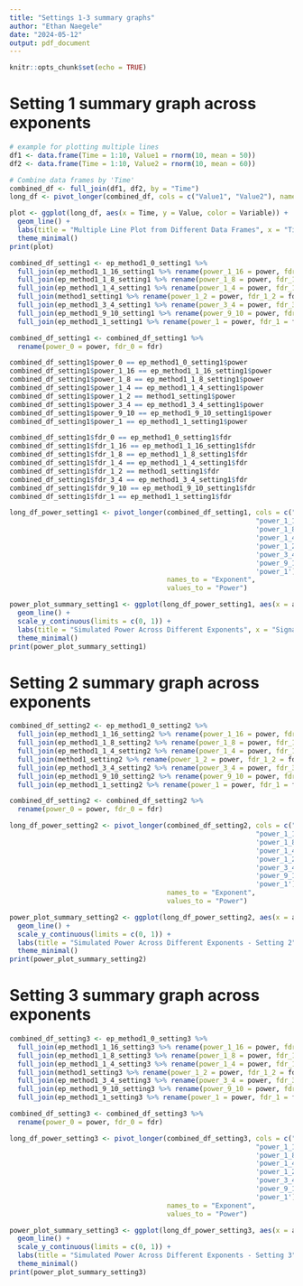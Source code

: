 ```yaml
---
title: "Settings 1-3 summary graphs"
author: "Ethan Naegele"
date: "2024-05-12"
output: pdf_document
---
```


```r
knitr::opts_chunk$set(echo = TRUE)
```


# Setting 1 summary graph across exponents

```r
# example for plotting multiple lines
df1 <- data.frame(Time = 1:10, Value1 = rnorm(10, mean = 50))
df2 <- data.frame(Time = 1:10, Value2 = rnorm(10, mean = 60))

# Combine data frames by 'Time'
combined_df <- full_join(df1, df2, by = "Time")
long_df <- pivot_longer(combined_df, cols = c("Value1", "Value2"), names_to = "Variable", values_to = "Value")

plot <- ggplot(long_df, aes(x = Time, y = Value, color = Variable)) +
  geom_line() +
  labs(title = "Multiple Line Plot from Different Data Frames", x = "Time", y = "Value") +
  theme_minimal()
print(plot)
```




```r
combined_df_setting1 <- ep_method1_0_setting1 %>%
  full_join(ep_method1_1_16_setting1 %>% rename(power_1_16 = power, fdr_1_16 = fdr), by = 'a') %>%
  full_join(ep_method1_1_8_setting1 %>% rename(power_1_8 = power, fdr_1_8 = fdr), by = 'a') %>%
  full_join(ep_method1_1_4_setting1 %>% rename(power_1_4 = power, fdr_1_4 = fdr), by = 'a') %>%
  full_join(method1_setting1 %>% rename(power_1_2 = power, fdr_1_2 = fdr), by = 'a') %>% 
  full_join(ep_method1_3_4_setting1 %>% rename(power_3_4 = power, fdr_3_4 = fdr), by = 'a') %>%
  full_join(ep_method1_9_10_setting1 %>% rename(power_9_10 = power, fdr_9_10 = fdr), by = 'a') %>%
  full_join(ep_method1_1_setting1 %>% rename(power_1 = power, fdr_1 = fdr), by = 'a')

combined_df_setting1 <- combined_df_setting1 %>% 
  rename(power_0 = power, fdr_0 = fdr)
```

```r
combined_df_setting1$power_0 == ep_method1_0_setting1$power
combined_df_setting1$power_1_16 == ep_method1_1_16_setting1$power
combined_df_setting1$power_1_8 == ep_method1_1_8_setting1$power
combined_df_setting1$power_1_4 == ep_method1_1_4_setting1$power
combined_df_setting1$power_1_2 == method1_setting1$power
combined_df_setting1$power_3_4 == ep_method1_3_4_setting1$power
combined_df_setting1$power_9_10 == ep_method1_9_10_setting1$power
combined_df_setting1$power_1 == ep_method1_1_setting1$power
```

```r
combined_df_setting1$fdr_0 == ep_method1_0_setting1$fdr
combined_df_setting1$fdr_1_16 == ep_method1_1_16_setting1$fdr
combined_df_setting1$fdr_1_8 == ep_method1_1_8_setting1$fdr
combined_df_setting1$fdr_1_4 == ep_method1_1_4_setting1$fdr
combined_df_setting1$fdr_1_2 == method1_setting1$fdr
combined_df_setting1$fdr_3_4 == ep_method1_3_4_setting1$fdr
combined_df_setting1$fdr_9_10 == ep_method1_9_10_setting1$fdr
combined_df_setting1$fdr_1 == ep_method1_1_setting1$fdr
```

```r
long_df_power_setting1 <- pivot_longer(combined_df_setting1, cols = c("power_0", 
                                                             "power_1_16",
                                                             'power_1_8',
                                                             'power_1_4',
                                                             'power_1_2',
                                                             'power_3_4',
                                                             'power_9_10',
                                                             'power_1'), 
                                       names_to = "Exponent", 
                                       values_to = "Power")
```


```r
power_plot_summary_setting1 <- ggplot(long_df_power_setting1, aes(x = a, y = Power, color = Exponent)) +
  geom_line() +
  scale_y_continuous(limits = c(0, 1)) + 
  labs(title = "Simulated Power Across Different Exponents", x = "Signal Strength - Amplitude", y = "Simulated Power") +
  theme_minimal()
print(power_plot_summary_setting1)
```


# Setting 2 summary graph across exponents

```r
combined_df_setting2 <- ep_method1_0_setting2 %>%
  full_join(ep_method1_1_16_setting2 %>% rename(power_1_16 = power, fdr_1_16 = fdr), by = 'a') %>%
  full_join(ep_method1_1_8_setting2 %>% rename(power_1_8 = power, fdr_1_8 = fdr), by = 'a') %>%
  full_join(ep_method1_1_4_setting2 %>% rename(power_1_4 = power, fdr_1_4 = fdr), by = 'a') %>%
  full_join(method1_setting2 %>% rename(power_1_2 = power, fdr_1_2 = fdr), by = 'a') %>% 
  full_join(ep_method1_3_4_setting2 %>% rename(power_3_4 = power, fdr_3_4 = fdr), by = 'a') %>%
  full_join(ep_method1_9_10_setting2 %>% rename(power_9_10 = power, fdr_9_10 = fdr), by = 'a') %>%
  full_join(ep_method1_1_setting2 %>% rename(power_1 = power, fdr_1 = fdr), by = 'a')

combined_df_setting2 <- combined_df_setting2 %>% 
  rename(power_0 = power, fdr_0 = fdr)
```

```r
long_df_power_setting2 <- pivot_longer(combined_df_setting2, cols = c("power_0", 
                                                             "power_1_16",
                                                             'power_1_8',
                                                             'power_1_4',
                                                             'power_1_2',
                                                             'power_3_4',
                                                             'power_9_10',
                                                             'power_1'), 
                                       names_to = "Exponent", 
                                       values_to = "Power")
```


```r
power_plot_summary_setting2 <- ggplot(long_df_power_setting2, aes(x = a, y = Power, color = Exponent)) +
  geom_line() +
  scale_y_continuous(limits = c(0, 1)) + 
  labs(title = "Simulated Power Across Different Exponents - Setting 2", x = "Signal Strength - Amplitude", y = "Simulated Power") +
  theme_minimal()
print(power_plot_summary_setting2)
```


# Setting 3 summary graph across exponents


```r
combined_df_setting3 <- ep_method1_0_setting3 %>%
  full_join(ep_method1_1_16_setting3 %>% rename(power_1_16 = power, fdr_1_16 = fdr), by = 'a') %>%
  full_join(ep_method1_1_8_setting3 %>% rename(power_1_8 = power, fdr_1_8 = fdr), by = 'a') %>%
  full_join(ep_method1_1_4_setting3 %>% rename(power_1_4 = power, fdr_1_4 = fdr), by = 'a') %>%
  full_join(method1_setting3 %>% rename(power_1_2 = power, fdr_1_2 = fdr), by = 'a') %>% 
  full_join(ep_method1_3_4_setting3 %>% rename(power_3_4 = power, fdr_3_4 = fdr), by = 'a') %>%
  full_join(ep_method1_9_10_setting3 %>% rename(power_9_10 = power, fdr_9_10 = fdr), by = 'a') %>%
  full_join(ep_method1_1_setting3 %>% rename(power_1 = power, fdr_1 = fdr), by = 'a')

combined_df_setting3 <- combined_df_setting3 %>% 
  rename(power_0 = power, fdr_0 = fdr)
```

```r
long_df_power_setting3 <- pivot_longer(combined_df_setting3, cols = c("power_0", 
                                                             "power_1_16",
                                                             'power_1_8',
                                                             'power_1_4',
                                                             'power_1_2',
                                                             'power_3_4',
                                                             'power_9_10',
                                                             'power_1'), 
                                       names_to = "Exponent", 
                                       values_to = "Power")
```

```r
power_plot_summary_setting3 <- ggplot(long_df_power_setting3, aes(x = a, y = Power, color = Exponent)) +
  geom_line() +
  scale_y_continuous(limits = c(0, 1)) + 
  labs(title = "Simulated Power Across Different Exponents - Setting 3", x = "Signal Strength - Amplitude", y = "Simulated Power") +
  theme_minimal()
print(power_plot_summary_setting3)
```
